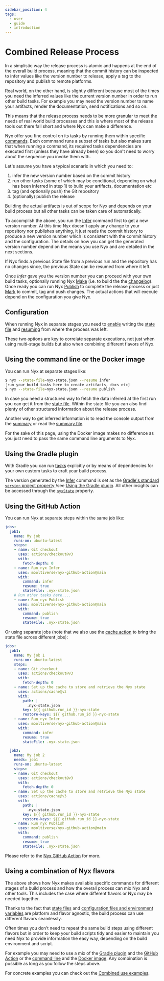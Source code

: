 ```yaml
---
sidebar_position: 4
tags:
  - user
  - guide
  - introduction
---
```


# Combined Release Process

In a simplistic way the release process is atomic and happens at the end of the overall build process, meaning that the commit history can be inspected to infer values like the version number to release, apply a tag to the repository and publish to remote platforms.

Real world, on the other hand, is slightly different because most of the times you need the inferred values like the current version number in order to run other build tasks. For example you may need the version number to name your artifacts, render the documentation, send notifications and so on.

This means that the release process needs to be more granular to meet the needs of real world build processes and this is where most of the release tools out there fall short and where Nyx can make a difference.

Nyx offer you fine control on its tasks by running them within specific [commands](how-nyx-works.mdx). Each commnand runs a subset of tasks but also makes sure that when running a command, its required tasks dependencies are executed first (unless they have already been) so you don't need to worry about the sequence you invoke them with.

Let's assume you have a typical scenario in which you need to:

1. infer the new version number based on the commit history
2. run other tasks (some of which may be conditional, depending on what has been inferred in step 1) to build your artifacts, documentation etc
3. tag (and optionally push) the Git repository
4. (optionally) publish the release

Building the actual artifacts is out of scope for Nyx and depends on your build process but all other tasks can be taken care of automatically.

To accomplish the above, you run the [Infer](how-nyx-works.mdx#infer) command first to get a new version number. At this time Nyx doesn't apply any change to your repository nor publishes anything, it just reads the commit history to produce a new version number which is consistent with the commit history and the configuration. The details on how you can get the generated version number depend on the means you use Nyx and are detailed in the next sections.

If Nyx finds a previous State file from a previous run and the repository has no changes since, the previous State can be resumed from where it left.

Once *Infer* gave you the version number you can proceed with your own build tasks, optionally running Nyx [Make](how-nyx-works.mdx#make) (i.e. to build the the [changelog](../configuration-reference/changelog.mdx)). Once ready you can run Nyx [Publish](how-nyx-works.mdx#publish) to complete the release process or just [Mark](how-nyx-works.mdx#mark) to commit, tag and push changes. The actual actions that will execute depend on the configuration you give Nyx.

## Configuration

When running Nyx in separate stages you need to [enable](../configuration-reference/global-options.mdx#state-file) writing the [state file](../state-reference/index.md) and [resuming](../configuration-reference/global-options.mdx#resume) from where the process was left.

These two options are key to correlate separate executions, not just when using multi-stage builds but also when combining different flavors of Nyx.

## Using the command line or the Docker image

You can run Nyx at separate stages like:

```bash
$ nyx --state-file=nyx-state.json --resume infer
[run your build tasks here to create artifacts, docs etc]
$ nyx --state-file=nyx-state.json --resume publish
```

In case you need a structured way to fetch the data inferred at the first run you can get it from the [state file](../state-reference/index.md). Within the state file you can also find plenty of other structured information about the release process.

Another way to get inferred information is to read the console output from the [summary](../configuration-reference/global-options.mdx#summary) or read the [summary file](../configuration-reference/global-options.mdx#summary-file).

For the sake of this page, using the Docker image makes no difference as you just need to pass the same command line arguments to Nyx.

## Using the Gradle plugin

With Gradle you can run [tasks](usage.mdx#core-tasks) explicitly or by means of dependencies for your own custom tasks to craft your build process.

The version generated by the [Infer](how-nyx-works.mdx#infer) command is set as the [Gradle's standard `version` project property](https://docs.gradle.org/current/userguide/writing_build_scripts.html#sec:standard_project_properties) /see [Using the Gradle plugin](usage.mdx#using-the-gradle-plugin). All other insights can be accessed through the [`nyxState`](usage.mdx#accessing-the-nyx-state-extra-project-property-from-build-scripts) property.

## Using the GitHub Action

You can run Nyx at separate steps within the same job like:

```yaml
jobs:
  job1:
    name: My job
    runs-on: ubuntu-latest
    steps:
    - name: Git checkout
      uses: actions/checkout@v3
      with:
        fetch-depth: 0
    - name: Run nyx Infer
      uses: mooltiverse/nyx-github-action@main
      with:
        command: infer
        resume: true
        stateFile: .nyx-state.json
    # Run other tasks here....
    - name: Run nyx Publish
      uses: mooltiverse/nyx-github-action@main
      with:
        command: publish
        resume: true
        stateFile: .nyx-state.json
```

Or using separate jobs (note that we also use the [cache action](https://github.com/actions/cache) to bring the state file across different jobs):

```yaml
jobs:
  job1:
    name: My job 1
    runs-on: ubuntu-latest
    steps:
    - name: Git checkout
      uses: actions/checkout@v3
      with:
        fetch-depth: 0
    - name: Set up the cache to store and retrieve the Nyx state
      uses: actions/cache@v3
      with:
        path: |
          .nyx-state.json
        key: ${{ github.run_id }}-nyx-state
        restore-keys: ${{ github.run_id }}-nyx-state
    - name: Run nyx Infer
      uses: mooltiverse/nyx-github-action@main
      with:
        command: infer
        resume: true
        stateFile: .nyx-state.json

  job2:
    name: My job 2
    needs: job1
    runs-on: ubuntu-latest
    steps:
    - name: Git checkout
      uses: actions/checkout@v3
      with:
        fetch-depth: 0
    - name: Set up the cache to store and retrieve the Nyx state
      uses: actions/cache@v3
      with:
        path: |
          .nyx-state.json
        key: ${{ github.run_id }}-nyx-state
        restore-keys: ${{ github.run_id }}-nyx-state
    - name: Run nyx Publish
      uses: mooltiverse/nyx-github-action@main
      with:
        command: publish
        resume: true
        stateFile: .nyx-state.json
```

Please refer to the [Nyx GitHub Action](https://github.com/mooltiverse/nyx-github-action?tab=readme-ov-file#combined-release-process) for more.

## Using a combination of Nyx flavors

The above shows how Nyx makes available specific commands for different stages of a build process and how the overall process can mix Nyx and other tools. This includes the case where different flavors or Nyx may be needed together.

Thanks to the fact that [state files](../state-reference/index.md) and [configuration files and environment variables](configuration-methods.mdx) are platform and flavor agnostic, the build process can use different flavors seamlessly.

Often times you don't need to repeat the same build steps using different flavors but in order to keep your build scripts tidy and easier to maintain you need Nyx to provide information the easy way, depending on the build environment and script.

For example you may need to use a mix of the [Gradle plugin](usage.mdx#using-the-gradle-plugin) and the [GitHub Action](usage.mdx#using-the-github-action) or the [command line](usage.mdx#using-the-command-line) and the [Docker image](index.md#using-the-docker-image). Any combination is possible as long as you follow the steps above.

For concrete examples you can check out the [Combined use examples](../../resources/examples/combined-use-examples.mdx).
